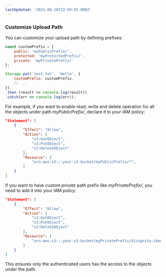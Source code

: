 ```yaml
---
lastUpdated: '2021-08-16T22:59:55.000Z'
---
```

### Customize Upload Path 

You can customize your upload path by defining prefixes:

```javascript
const customPrefix = {
    public: 'myPublicPrefix/',
    protected: 'myProtectedPrefix/',
    private: 'myPrivatePrefix/'
};

Storage.put('test.txt', 'Hello', {
    customPrefix: customPrefix,
    // ...
})
.then (result => console.log(result))
.catch(err => console.log(err));
```

For example, if you want to enable read, write and delete operation for all the objects under path *myPublicPrefix/*,  declare it in your IAM policy:

```json
"Statement": [
    {
        "Effect": "Allow",
        "Action": [
            "s3:GetObject",
            "s3:PutObject",
            "s3:DeleteObject"
        ],
        "Resource": [
            "arn:aws:s3:::your-s3-bucket/myPublicPrefix/*",
        ]
    }
]
```

If you want to have custom *private* path prefix like *myPrivatePrefix/*, you need to add it into your IAM policy:
```json
"Statement": [
    {
        "Effect": "Allow",
        "Action": [
            "s3:GetObject",
            "s3:PutObject",
            "s3:DeleteObject"
        ],
        "Resource": [
            "arn:aws:s3:::your-s3-bucket/myPrivatePrefix/${cognito-identity.amazonaws.com:sub}/*"
        ]
    }
]
```
This ensures only the authenticated users has the access to the objects under the path.
